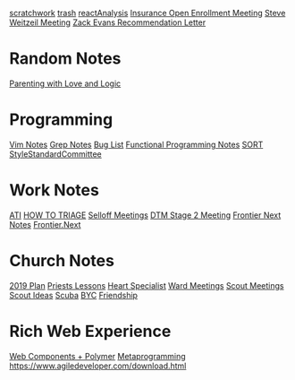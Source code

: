 [[scratchwork]]
[[trash]]
[[reactAnalysis]]
[[Insurance Open Enrollment Meeting]]
[[Steve Weitzeil Meeting]]
[[Zack Evans Recommendation Letter]]

= Random Notes =
[[Parenting with Love and Logic]]

= Programming =
[[Vim Notes]]
[[Grep Notes]]
[[Bug List]]
[[Functional Programming Notes]]
[[SORT]]
[[StyleStandardCommittee]]

= Work Notes =
[[ATI]]
[[HOW TO TRIAGE]]
[[Selloff Meetings]]
[[DTM Stage 2 Meeting]]
[[Frontier Next Notes]]
[[Frontier.Next]]

= Church Notes =
[[2019 Plan]]
[[Priests Lessons]]
[[Heart Specialist]]
[[Ward Meetings]]
[[Scout Meetings]]
[[Scout Ideas]]
[[Scuba]]
[[BYC]]
[[Friendship]]
 
= Rich Web Experience =
[[Web Components + Polymer]]
[[Metaprogramming]]
https://www.agiledeveloper.com/download.html
